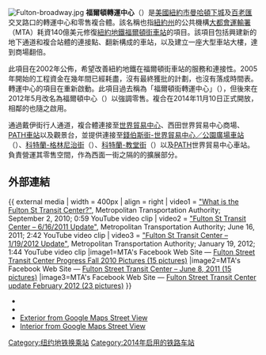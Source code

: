 {{Unreferenced|time=2021-07-30T19:27:04+00:00}}
{{noteTA
|1=zh-hans:终点站; zh-tw:終點站; zh-hk:總站;
}}
{{Infobox NYCS
| name = 福爾頓轉運中心<br />{{lang|en|Fulton Center}}
| type = complex
| accessible = yes
| image = Fulton_Center_-_Full_(48126530611).jpg
| image_caption = 自西北面望見的福爾頓轉運中心
| font_color = green
| bg_color = black
| font_color_2 = white
| bg_color_2 = black
| line =
| line_2 =
| service = Fulton Street Transit Center lines
| service_header = Fulton Street Transit Center
| platforms =
| tracks =
| open_date = {{start date and age|2014|11|10}}
| coordinates = {{coord|40|42|38|N|74|0|32|W|display=inline,title}}
| lat_dir = N
| lon_dir = W
| borough = {{USA}}[[紐約市|紐約市]][[曼哈頓|曼哈頓]]
| legend = {{NYCS infobox legend|allexceptnights}}{{NYCS infobox legend|alltimes}}{{NYCS infobox legend|nightsonly}}{{NYCS infobox legend|rushpeak}}
}}

[[File:Fulton-broadway.jpg|thumb]]
'''福爾頓轉運中心'''（{{lang-en|Fulton Center}}）是[[美國|美國]][[紐約市|紐約市]][[曼哈頓下城|曼哈頓下城]]{{link-en|福爾頓街 (曼哈頓)|Fulton Street (Manhattan)|福爾頓街}}及[[百老匯|百老匯]]交叉路口的轉運中心和零售複合體。該名稱也指[[紐約州|紐約州]]的公共機構[[大都會運輸署|大都會運輸署]]（MTA）耗資140億美元修復[[紐約地鐵|紐約地鐵]][[福爾頓街車站|福爾頓街車站]]的項目。該項目包括興建新的地下通道和複合站體的連接點、翻新構成的車站，以及建立一座大型車站大樓，達到{{link-en|西田世界貿易中心|Westfield Word Trade Center}}商場翻倍。

此項目在2002年公佈，希望改善紐約地鐵在福爾頓街車站的服務和連接性。2005年開始的工程資金在幾年間已經耗盡，沒有最終獲批的計劃，也沒有落成時間表。轉運中心的項目在{{link-en|2009年美國復興及再投資法案|American Recovery and Reinvestment Act of 2009}}重新啟動。此項目過去稱為「福爾頓街轉運中心」（{{lang|en|Fulton Street Transit Center}}），但後來在2012年5月改名為福爾頓中心（{{lang|en|Fulton Center}}）以強調零售。複合在2014年11月10日正式開放，相鄰的{{link-en|戴伊街行人通道|Dey Street Passageway}}也隨之啟用。

通過戴伊街行人通道，複合體連接至[[世界貿易中心|世界貿易中心]]、西田世界貿易中心商場、[[世界貿易中心車站_(PATH)|PATH車站]]以及觀景台，並提供連接至[[錢伯斯街-世界貿易中心／公園廣場車站|錢伯斯街-世界貿易中心／公園廣場車站]]（{{NYCS Chambers Street Park Place}}）、[[科特蘭街車站_(IRT百老匯-第七大道線)|科特蘭-格林尼治街]]（{{NYCS Broadway-Seventh South Ferry}}）、[[科特蘭街車站_(BMT百老匯線)|科特蘭-教堂街]]（{{NYCS Broadway south}}）以及[[紐新航港局過哈德遜河捷運|PATH]]世界貿易中心車站。{{link-en|西田法團|Westfield Corporation}}負責營運其零售空間，作為西面一街之隔的{{link-en|西田世界貿易中心|Westfield World Trade Center|世界貿易中心商場}}的擴展部分。

==外部連結==
{{ external media
| width  = 400px
| align  = right
| video1 = [https://www.youtube.com/watch?v=DE0bV_-ZyY4 "What is the Fulton St Transit Center?"], Metropolitan Transportation Authority; September 2, 2010; 0:59 YouTube video clip
| video2 = [https://www.youtube.com/watch?v=asdPuLG2rLQ "Fulton St Transit Center – 6/16/2011 Update"], Metropolitan Transportation Authority; June 16, 2011; 2:42 YouTube video clip
| video3 = [https://www.youtube.com/watch?v=f_CGuQp9Bmo "Fulton St Transit Center – 1/19/2012 Update"], Metropolitan Transportation Authority; January 19, 2012; 1:44 YouTube video clip
|image1=MTA's Facebook Web Site — [http://www.facebook.com/album.php?aid=252253&id=250313209090&ref=mf Fulton Street Transit Center Progress Fall 2010 Pictures (15 pictures)]
|image2=MTA's Facebook Web Site — [http://www.facebook.com/media/set/?set=a.10150221260684091.326228.250313209090 Fulton Street Transit Center – June 8, 2011 (15 pictures)]
|image3=MTA's Facebook Web Site — [http://www.facebook.com/media/set/?set=a.10150601117894091.394078.250313209090&type=1 Fulton Street Transit Center update February 2012 (23 pictures)]
}}
* {{commons category-inline}}
* {{official|http://web.mta.info/capital/fulton_alt.html}}
* [https://maps.google.com/maps?ll=40.711012,-74.009002&spn=0.006156,0.011812&layer=c&cbll=40.71096,-74.00905&panoid=7hSvI5-V42uhysmG2_RlUQ&cbp=12,163.09,,0,-3.19&t=m&z=17 Exterior from Google Maps Street View]
* [https://www.google.com/maps/@40.7104185,-74.0088828,3a,75y,326.18h,82.37t/data=!3m8!1e1!3m6!1s-neiuxZcNhWk%2FWKJmkrkllkI%2FAAAAAAAAgpk%2Fgkjq-UF-AxoT16awnR5dd2BC8Ho96-H8wCLIB!2e4!3e11!6s%2F%2Flh6.googleusercontent.com%2F-neiuxZcNhWk%2FWKJmkrkllkI%2FAAAAAAAAgpk%2Fgkjq-UF-AxoT16awnR5dd2BC8Ho96-H8wCLIB%2Fw203-h100-k-no-pi-0-ya103.81091-ro-0-fo100%2F!7i7200!8i3600 Interior from Google Maps Street View] {{Wayback|url=https://www.google.com/maps/@40.7104185,-74.0088828,3a,75y,326.18h,82.37t/data=!3m8!1e1!3m6!1s-neiuxZcNhWk%2FWKJmkrkllkI%2FAAAAAAAAgpk%2Fgkjq-UF-AxoT16awnR5dd2BC8Ho96-H8wCLIB!2e4!3e11!6s%2F%2Flh6.googleusercontent.com%2F-neiuxZcNhWk%2FWKJmkrkllkI%2FAAAAAAAAgpk%2Fgkjq-UF-AxoT16awnR5dd2BC8Ho96-H8wCLIB%2Fw203-h100-k-no-pi-0-ya103.81091-ro-0-fo100%2F!7i7200!8i3600 |date=20211111080803 }}
[[Category:纽约地铁换乘站|Category:纽约地铁换乘站]]
[[Category:2014年启用的铁路车站|Category:2014年启用的铁路车站]]